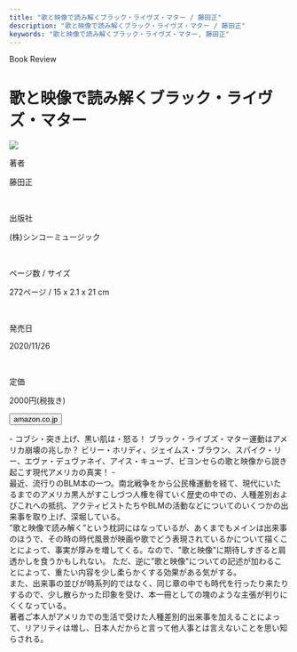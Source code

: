 ```yaml
---
title: "歌と映像で読み解くブラック・ライヴズ・マター / 藤田正"
description: "歌と映像で読み解くブラック・ライヴズ・マター / 藤田正"
keywords: "歌と映像で読み解くブラック・ライヴズ・マター, 藤田正"
---
```



<Row>
  <Column colMd={"12"} colLg={"12"} noGutterMdLeft="">
    <p className="largeP">Book Review</p>
    <h1 className="h1-no-bottom-margin">歌と映像で読み解くブラック・ライヴズ・マター</h1>
  </Column>
</Row>

<Row>
<Column colMd={"3"} colLg={"4"} noGutterMdLeft="">

<a href="https://amzn.to/3egc0e3">
  <img src="../../images/books/blacklivesmatter.jpg" />
</a>

</Column>
<Column colMd={"4"} colLg={"8"} noGutterMdLeft="">
  <div>
    <p>著者</p>
    <p className="largeP">
      藤田正
    </p>
    <br/>
    <p>出版社</p>
    <p className="largeP">
      (株)シンコーミュージック
    </p>
    <br/>
    <p>ページ数 / サイズ</p>
    <p className="largeP">
      272ページ / 15 x 2.1 x 21 cm 
    </p>
    <br/>
    <p>発売日</p>
    <p className="largeP">
      2020/11/26
    </p>
    <br/>
    <p>定価</p>
    <p className="largeP">
      2000円(税抜き)
    </p>
    <div>
    <Button href="https://amzn.to/3egc0e3" kind="primary" size="small" renderIcon={ArrowUpRight24}>
      amazon.co.jp
    </Button>
    </div>
  </div>
</Column>
</Row>

<Row>
  <Column colMd={"8"} colLg={"8"} noGutterMdLeft="">
    <p>
      - コブシ・突き上げ、黒い肌は・怒る！ ブラック・ライブズ・マター運動はアメリカ崩壊の兆しか？ ビリー・ホリディ、ジェイムス・ブラウン、スパイク・リー、エヴァ・デュヴァネイ、アイス・キューブ、ビヨンセらの歌と映像から説き起こす現代アメリカの真実！ -
      <br />
      最近、流行りのBLM本の一つ。南北戦争をから公民権運動を経て、現代にいたるまでのアメリカ黒人がすこしづつ人権を得ていく歴史の中での、人種差別およびこれへの抵抗、アクティビストたちやBLMの活動などについてのいくつかの出来事を取り上げ、深堀している。
      <br />
      ”歌と映像で読み解く”という枕詞にはなっているが、あくまでもメインは出来事のほうで、その時の時代風景が映画や歌でどう表現されているかについて描くことによって、事実が厚みを増してくる。なので、"歌と映像"に期待しすぎると肩透かしを食うかもしれない。
      ただ、逆に”歌と映像"についての記述が加わることによって、重たい内容を少し柔らかくする効果がある気がする。
      <br />
      また、出来事の並びが時系列的ではなく、同じ章の中でも時代を行ったり来たりするので、少し散らかった印象を受け、本一冊としての塊のような主張が判りにくくなっている。
      <br />
      著者ご本人がアメリカでの生活で受けた人種差別的出来事を加えることによって、リアリティは増し、日本人だからと言って他人事とは言えないことを思い知らされる。
    </p>
  </Column>
</Row>
